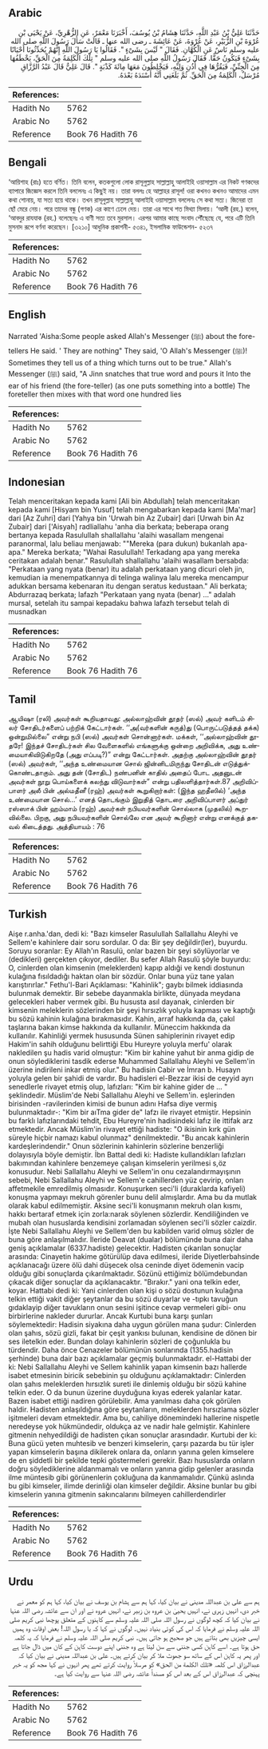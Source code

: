 ## Arabic


<div dir="rtl" lang="ar" style={{fontSize:'larger',backgroundColor:'#f8f9fa',padding:20}}>
حَدَّثَنَا عَلِيُّ بْنُ عَبْدِ اللَّهِ، حَدَّثَنَا هِشَامُ بْنُ يُوسُفَ، أَخْبَرَنَا مَعْمَرٌ، عَنِ الزُّهْرِيِّ، عَنْ يَحْيَى بْنِ عُرْوَةَ بْنِ الزُّبَيْرِ، عَنْ عُرْوَةَ، عَنْ عَائِشَةَ ـ رضى الله عنها ـ قَالَتْ سَأَلَ رَسُولَ اللَّهِ صلى الله عليه وسلم نَاسٌ عَنِ الْكُهَّانِ‏.‏ فَقَالَ ‏"‏ لَيْسَ بِشَىْءٍ ‏"‏‏.‏ فَقَالُوا يَا رَسُولَ اللَّهِ إِنَّهُمْ يُحَدِّثُونَا أَحْيَانًا بِشَىْءٍ فَيَكُونُ حَقًّا‏.‏ فَقَالَ رَسُولُ اللَّهِ صلى الله عليه وسلم ‏"‏ تِلْكَ الْكَلِمَةُ مِنَ الْحَقِّ، يَخْطَفُهَا مِنَ الْجِنِّيِّ، فَيَقُرُّهَا فِي أُذُنِ وَلِيِّهِ، فَيَخْلِطُونَ مَعَهَا مِائَةَ كَذْبَةٍ ‏"‏‏.‏ قَالَ عَلِيٌّ قَالَ عَبْدُ الرَّزَّاقِ مُرْسَلٌ، الْكَلِمَةُ مِنَ الْحَقِّ‏.‏ ثُمَّ بَلَغَنِي أَنَّهُ أَسْنَدَهُ بَعْدَهُ‏.‏
</div>
<div style={{backgroundColor:'#f8f9fa',padding:20, marginBottom: 10}}><table> <thead> <tr> <th>References:</th> <th></th> </tr> </thead> <tbody><tr><td>Hadith No</td><td>5762</td></tr><tr><td>Arabic No</td><td>5762</td></tr><tr><td>Reference</td><td>Book 76 Hadith 76</td></tr></tbody></table></div>

## Bengali


<div dir="ltr" lang="bn" style={{fontSize:'larger',backgroundColor:'#f8f9fa',padding:20}}>
‘আয়িশাহ (রাঃ) হতে বর্ণিত। তিনি বলেন, কতকগুলো লোক রাসূলুল্লাহ সাল্লাল্লাহু আলাইহি ওয়াসাল্লাম এর নিকট গণকদের ব্যাপারে জিজ্ঞেস করলে তিনি বললেনঃ এ কিছুই নয়। তারা বললঃ হে আল্লাহর রাসূল! ওরা কখনও কখনও আমাদের এমন কথা শোনায়, যা সত্য হয়ে থাকে। তখন রাসূলুল্লাহ সাল্লাল্লাহু আলাইহি ওয়াসাল্লাম বললেনঃ সে কথা সত্য। জিনেরা তা ছোঁ মেরে নেয়। পরে তাদের বন্ধু (গণক) এর কাণে ঢেলে দেয়। তারা এর সাথে শত মিথ্যা মিলায়। ‘আলী (রহ.) বলেন, ‘আবদুর রাযযাক (রহ.) বলেছেনঃ এ বাণী সত্য তবে মুরসাল। এরপর আমার কাছে সংবাদ পৌঁছেছে যে, পরে এটি তিনি মুসনাদ রূপে বর্ণনা করেছেন। [৩২১০] আধুনিক প্রকাশনী- ৫৩৪১, ইসলামিক ফাউন্ডেশন- ৫২৩৭
</div>
<div style={{backgroundColor:'#f8f9fa',padding:20, marginBottom: 10}}><table> <thead> <tr> <th>References:</th> <th></th> </tr> </thead> <tbody><tr><td>Hadith No</td><td>5762</td></tr><tr><td>Arabic No</td><td>5762</td></tr><tr><td>Reference</td><td>Book 76 Hadith 76</td></tr></tbody></table></div>

## English


<div dir="ltr" lang="en" style={{fontSize:'larger',backgroundColor:'#f8f9fa',padding:20}}>
Narrated 'Aisha:Some people asked Allah's Messenger (ﷺ) about the fore-tellers He said. ' They are nothing" They said, 'O Allah's Messenger (ﷺ)! Sometimes they tell us of a thing which turns out to be true." Allah's Messenger (ﷺ) said, "A Jinn snatches that true word and pours it Into the ear of his friend (the fore-teller) (as one puts something into a bottle) The foreteller then mixes with that word one hundred lies
</div>
<div style={{backgroundColor:'#f8f9fa',padding:20, marginBottom: 10}}><table> <thead> <tr> <th>References:</th> <th></th> </tr> </thead> <tbody><tr><td>Hadith No</td><td>5762</td></tr><tr><td>Arabic No</td><td>5762</td></tr><tr><td>Reference</td><td>Book 76 Hadith 76</td></tr></tbody></table></div>

## Indonesian


<div dir="ltr" lang="id" style={{fontSize:'larger',backgroundColor:'#f8f9fa',padding:20}}>
Telah menceritakan kepada kami [Ali bin Abdullah] telah menceritakan kepada kami [Hisyam bin Yusuf] telah mengabarkan kepada kami [Ma'mar] dari [Az Zuhri] dari [Yahya bin 'Urwah bin Az Zubair] dari [Urwah bin Az Zubair] dari ['Aisyah] radliallahu 'anha dia berkata; beberapa orang bertanya kepada Rasulullah shallallahu 'alaihi wasallam mengenai paranormal, lalu beliau menjawab: ""Mereka (para dukun) bukanlah apa-apa." Mereka berkata; "Wahai Rasulullah! Terkadang apa yang mereka ceritakan adalah benar." Rasulullah shallallahu 'alaihi wasallam bersabda: "Perkataan yang nyata (benar) itu adalah perkataan yang dicuri oleh jin, kemudian ia menempatkannya di telinga walinya lalu mereka mencampur adukkan bersama kebenaran itu dengan seratus kedustaan." Ali berkata; Abdurrazaq berkata; lafazh "Perkataan yang nyata (benar) …" adalah mursal, setelah itu sampai kepadaku bahwa lafazh tersebut telah di musnadkan
</div>
<div style={{backgroundColor:'#f8f9fa',padding:20, marginBottom: 10}}><table> <thead> <tr> <th>References:</th> <th></th> </tr> </thead> <tbody><tr><td>Hadith No</td><td>5762</td></tr><tr><td>Arabic No</td><td>5762</td></tr><tr><td>Reference</td><td>Book 76 Hadith 76</td></tr></tbody></table></div>

## Tamil


<div dir="ltr" lang="ta" style={{fontSize:'larger',backgroundColor:'#f8f9fa',padding:20}}>
ஆயிஷா (ரலி) அவர்கள் கூறியதாவது: அல்லாஹ்வின் தூதர் (ஸல்) அவர் களிடம் சிலர் சோதிடர்களைப் பற்றிக் கேட்டார்கள். ‘‘அ(வர்களின் கருத்)து (பொருட்படுத்தத் தக்க) ஒன்றுமில்லை” என்று நபி (ஸல்) அவர்கள் சொன்னார்கள். மக்கள், ‘‘அல்லாஹ்வின் தூதரே! இந்தச் சோதிடர்கள் சில வேளைகளில் எங்களுக்கு ஒன்றை அறிவிக்க, அது உண்மையாகிவிடுகிறதே (அது எப்படி?)” என்று கேட்டார்கள். அதற்கு அல்லாஹ்வின் தூதர் (ஸல்) அவர்கள், ‘‘அந்த உண்மையான சொல் ஜின்னிடமிருந்து சோதிடன் எடுத்துக்கொண்டதாகும். அது தன் (சோதிட) நண்பனின் காதில் அதைப் போட அதனுடன் அவர்கள் நூறு பொய்களைக் கலந்து விடுவார்கள்” என்று பதிலளித்தார்கள்.87 அறிவிப்பாளர் அலீ பின் அல்மதீனீ (ரஹ்) அவர்கள் கூறுகிறார்கள்: (இந்த ஹதீஸில்) ‘அந்த உண்மையான சொல்...’ எனத் தொடங்கும் இறுதித் தொடரை அறிவிப்பாளர் அப்துர் ரஸ்ஸாக் பின் ஹம்மாம் (ரஹ்) அவர்கள் நபியவர்களின் சொல்லாக (முதலில்) கூறவில்லை. பிறகு, அது நபியவர்களின் சொல்லே என அவர் கூறினார் என்று எனக்குத் தகவல் கிடைத்தது. அத்தியாயம் : 76
</div>
<div style={{backgroundColor:'#f8f9fa',padding:20, marginBottom: 10}}><table> <thead> <tr> <th>References:</th> <th></th> </tr> </thead> <tbody><tr><td>Hadith No</td><td>5762</td></tr><tr><td>Arabic No</td><td>5762</td></tr><tr><td>Reference</td><td>Book 76 Hadith 76</td></tr></tbody></table></div>

## Turkish


<div dir="ltr" lang="tr" style={{fontSize:'larger',backgroundColor:'#f8f9fa',padding:20}}>
Aişe r.anha.'dan, dedi ki: "Bazı kimseler Rasulullah Sallallahu Aleyhi ve Sellem'e kahinlere dair soru sordular. O da: Bir şey değildir(ler), buyurdu. Soruyu soranlar: Ey Allah'ın Rasulü, onlar bazen bir şeyi söylüyorlar ve (dedikleri) gerçekten çıkıyor, dediler. Bu sefer Allah Rasulü şöyle buyurdu: O, cinlerden olan kimsenin (meleklerden) kapıp aldıği ve kendi dostunun kulağına fısıldadığı haktan olan bir sözdür. Onlar buna yüz tane yalan karıştırırlar." Fethu'l-Bari Açıklaması: "Kahinlik"; gaybı bilmek iddiasında bulunmak demektir. Bir sebebe dayanmakla birlikte, dünyada meydana gelecekleri haber vermek gibi. Bu hususta asıl dayanak, cinlerden bir kimsenin meleklerin sözlerinden bir şeyi hırsızlık yoluyla kapması ve kaptığı bu sözü kahinin kulağına bırakmasıdır. Kahin, arraf hakkında da, çakıl taşlarına bakan kimse hakkında da kullanılır. Müneccim hakkında da kullanılır. Kahinliği yermek hususunda Sünen sahiplerinin rivayet edip Hakim'in sahih olduğunu belirttiği Ebu Hureyre yoluyla merfu' olarak nakledilen şu hadis varid olmuştur: "Kim bir kahine yahut bir anma gidip de onun söylediklerini tasdik ederse Muhammed Sallallahu Aleyhi ve Sellem'in üzerine indirileni inkar etmiş olur." Bu hadisin Cabir ve İmran b. Husayn yoluyla gelen bir şahidi de vardır. Bu hadisleri el-Bezzar ikisi de ceyyid ayrı senedIerle rivayet etmiş olup, lafızları: "Kim bir kahine gider de ... " şeklindedir. Müslim'de Nebi Sallallahu Aleyhi ve Sellem'in. eşlerinden birisinden -ravilerinden kimisi de bunun adını Hafsa diye vermiş bulunmaktadır-: "Kim bir aıTma gider de" lafzı ile rivayet etmiştir. Hepsinin bu farklı lafızlarındaki tehdit, Ebu Hureyre'nin hadisindeki lafız ile ittifak arz etmektedir. Ancak Müslim'in rivayet ettiği hadiste: "O ikisinin kırk gün süreyle hiçbir namazı kabul olunmaz" denilmektedir. "Bu ancak kahinlerin kardeşlerindendir." Onun sözlerinin kahinlerin sözlerine benzerliği dolayısıyla böyle demiştir. İbn Battal dedi ki: Hadiste kullandıkları lafızları bakımından kahinlere benzemeye çalışan kimselerin yerilmesi s,öz konusudur. Nebi Sallallahu Aleyhi ve Sellem'in onu cezalandırmayışının sebebi, Nebi Sallallahu Aleyhi ve Sellem'e cahillerden yüz çevirip, onları affetmekile emredilmiş olmasıdır. Konuşurken seci'li (duraklarda kafiyeli) konuşma yapmayı mekruh görenler bunu delil almışlardır. Ama bu da mutlak olarak kabul edilmemiştir. Aksine seci'li konuşmanın mekruh olan kısmı, hakkı bertaraf etmek için zorla:narak söylenen sözlerdir. Kendiliğinden ve mubah olan hususlarda kendisini zorlamadan söylenen seci'li sözler caizdir. İşte Nebi Sallallahu Aleyhi ve Sellem'den bu kabilden varid olmuş sözler de buna göre anlaşılmalıdır. İleride Deavat (dualar) bölümünde buna dair daha geniş açıklamalar (6337.hadiste) gelecektir. Hadisten çıkarılan sonuçlar arasında: Cinayetin hakime götürülüp dava edilmesi, ileride Diyetlerbahsinde açıklanacağı üzere ölü dahi düşecek olsa ceninde diyet ödemenin vacip olduğu gibi sonuçlarda çıkarılmaktadır. Sözünü ettiğimiz bölümdebundan çıkacak diğer sonuçlar da açıklanacaktır. "Bırakır." yani ona telkin eder, koyar. Hattabi dedi ki: Yani cinlerden olan kişi o sözü dostunun kulağına telkin ettiği vakit diğer şeytanlar da bu sözü duyarlar ve -tıpkı tavuğun gıdaklayip diğer tavukların onun sesini işitince cevap vermeleri gibi- onu birbirlerine nakleder dururlar. Ancak Kurtubi buna karşı şunları söylemektedir: Hadisin siyakına daha uygun görülen mana şudur: Cinlerden olan şahıs, sözü gizli, fakat bir çeşit yankısı bulunan, kendisine de dönen bir ses iletelkin eder. Bundan dolayı kahinlerin sözleri de çoğunlukla bu türdendir. Daha önce Cenazeler bölümünün sonlarında (1355.hadisin şerhinde) buna dair bazı açıklamalar geçmiş bulunmaktadır. el-Hattabi der ki: Nebi Sallallahu Aleyhi ve Sellem kahinlik yapan kimsenin bazı hallerde isabet etmesinin biricik sebebinin şu olduğunu açıklamaktadır: Cinlerden olan şahıs meleklerden hırsızlık sureti ile dinlemiş olduğu bir sözü kahine telkin eder. O da bunun üzerine duyduğuna kıyas ederek yalanlar katar. Bazen isabet ettiği nadiren görülebilir. Ama yanılması daha çok görülen haldir. Hadisten anlaşıldığına göre şeytanların, meleklerden hırsızlama sözler işitmeleri devam etmektedir. Ama bu, cahiliye dönemindeki hallerine nispetle neredeyse yok hükmündedir, oldukça az ve nadir hale gelmiştir. Kahinlere gitmenin nehyedildiği de hadisten çıkan sonuçlar arasındadır. Kurtubi der ki: Buna gücü yeten muhtesib ve benzeri kimselerin, çarşı pazarda bu tür işler yapan kimselerin başına dikilerek onlara da, onların yanına gelen kimselere de en şiddetli bir şekilde tepki göstermeleri gerekir. Bazı hususlarda onların doğru söylediklerine aldanmamalı ve onların yanına gidip gelenler arasında ilme müntesib gibi görünenlerin çokluğuna da kanmamalıdır. Çünkü aslında bu gibi kimseler, ilimde derinliği olan kimseler değildir. Aksine bunlar bu gibi kimselerin yanına gitmenin sakıncalarını bilmeyen cahillerdendirler
</div>
<div style={{backgroundColor:'#f8f9fa',padding:20, marginBottom: 10}}><table> <thead> <tr> <th>References:</th> <th></th> </tr> </thead> <tbody><tr><td>Hadith No</td><td>5762</td></tr><tr><td>Arabic No</td><td>5762</td></tr><tr><td>Reference</td><td>Book 76 Hadith 76</td></tr></tbody></table></div>

## Urdu


<div dir="rtl" lang="ur" style={{fontSize:'larger',backgroundColor:'#f8f9fa',padding:20}}>
ہم سے علی بن عبداللہ مدینی نے بیان کیا، کہا ہم سے ہشام بن یوسف نے بیان کیا، کہا ہم کو معمر نے خبر دی، انہیں زہری نے، انہیں یحییٰ بن عروہ بن زبیر نے، انہیں عروہ نے اور ان سے عائشہ رضی اللہ عنہا نے بیان کیا کہ کچھ لوگوں نے رسول اللہ صلی اللہ علیہ وسلم سے کاہنوں کے متعلق پوچھا نبی کریم صلی اللہ علیہ وسلم نے فرمایا کہ اس کی کوئی بنیاد نہیں۔ لوگوں نے کہا کہ یا رسول اللہ! بعض اوقات وہ ہمیں ایسی چیزیں بھی بتاتے ہیں جو صحیح ہو جاتی ہیں۔ نبی کریم صلی اللہ علیہ وسلم نے فرمایا کہ یہ کلمہ حق ہوتا ہے۔ اسے کاہن کسی جننی سے سن لیتا ہے وہ جننی اپنے دوست کاہن کے کان میں ڈال جاتا ہے اور پھر یہ کاہن اس کے ساتھ سو جھوٹ ملا کر بیان کرتے ہیں۔ علی بن عبداللہ مدینی نے بیان کیا کہ عبدالرزاق اس کلمہ «تلك الكلمة من الحق» کو مرسلاً روایت کرتے تھے پھر انہوں نے کہا مجھ کو یہ خبر پہنچی کہ عبدالرزاق اس کے بعد اس کو مسنداً عائشہ رضی اللہ عنہا سے روایت کیا ہے۔
</div>
<div style={{backgroundColor:'#f8f9fa',padding:20, marginBottom: 10}}><table> <thead> <tr> <th>References:</th> <th></th> </tr> </thead> <tbody><tr><td>Hadith No</td><td>5762</td></tr><tr><td>Arabic No</td><td>5762</td></tr><tr><td>Reference</td><td>Book 76 Hadith 76</td></tr></tbody></table></div>